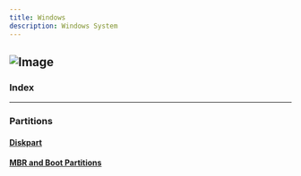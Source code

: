 ```yaml
---
title: Windows
description: Windows System
---
```

![Image](./wbanner.jpg)
---
### Index
---
### Partitions
#### [Diskpart](/docs/Windows/partitions/diskpart)
#### [MBR and Boot Partitions](/docs/Windows/partitions/bootmbr)
